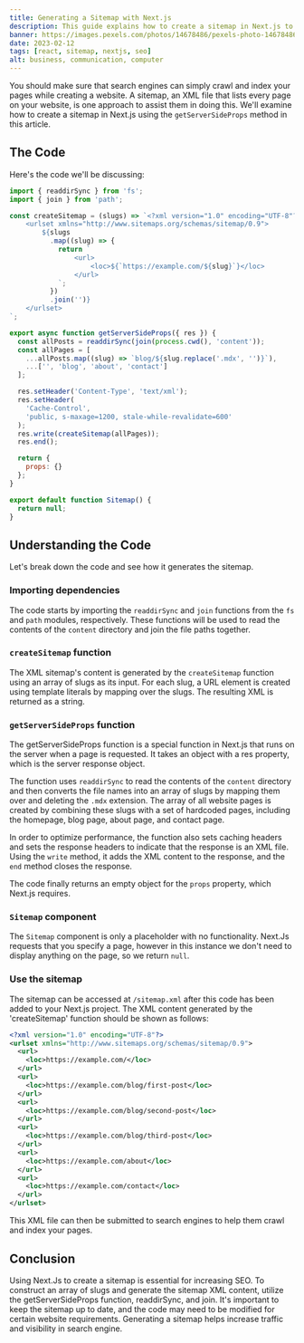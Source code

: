 ```yaml
---
title: Generating a Sitemap with Next.js
description: This guide explains how to create a sitemap in Next.js to improve SEO and increase visibility, with getServerSideProps, readdirSync, and join used to generate sitemap XML content.
banner: https://images.pexels.com/photos/14678486/pexels-photo-14678486.jpeg?auto=compress&cs=tinysrgb&w=1260&h=750&dpr=1
date: 2023-02-12
tags: [react, sitemap, nextjs, seo]
alt: business, communication, computer
---
```


You should make sure that search engines can simply crawl and index your pages while creating a website. A sitemap, an XML file that lists every page on your website, is one approach to assist them in doing this. We'll examine how to create a sitemap in Next.js using the `getServerSideProps` method in this article.

## The Code

Here's the code we'll be discussing:

```jsx:pages/sitemap.xml.jsx
import { readdirSync } from 'fs';
import { join } from 'path';

const createSitemap = (slugs) => `<?xml version="1.0" encoding="UTF-8"?>
    <urlset xmlns="http://www.sitemaps.org/schemas/sitemap/0.9">
        ${slugs
          .map((slug) => {
            return `
                <url>
                    <loc>${`https://example.com/${slug}`}</loc>
                </url>
            `;
          })
          .join('')}
    </urlset>
`;

export async function getServerSideProps({ res }) {
  const allPosts = readdirSync(join(process.cwd(), 'content'));
  const allPages = [
    ...allPosts.map((slug) => `blog/${slug.replace('.mdx', '')}`),
    ...['', 'blog', 'about', 'contact']
  ];

  res.setHeader('Content-Type', 'text/xml');
  res.setHeader(
    'Cache-Control',
    'public, s-maxage=1200, stale-while-revalidate=600'
  );
  res.write(createSitemap(allPages));
  res.end();

  return {
    props: {}
  };
}

export default function Sitemap() {
  return null;
}
```

## Understanding the Code

Let's break down the code and see how it generates the sitemap.

### Importing dependencies

The code starts by importing the `readdirSync` and `join` functions from the `fs` and `path` modules, respectively. These functions will be used to read the contents of the `content` directory and join the file paths together.

### `createSitemap` function

The XML sitemap's content is generated by the `createSitemap` function using an array of slugs as its input. For each slug, a URL element is created using template literals by mapping over the slugs. The resulting XML is returned as a string.

### `getServerSideProps` function

The getServerSideProps function is a special function in Next.js that runs on the server when a page is requested. It takes an object with a res property, which is the server response object.

The function uses `readdirSync` to read the contents of the `content` directory and then converts the file names into an array of slugs by mapping them over and deleting the `.mdx` extension. The array of all website pages is created by combining these slugs with a set of hardcoded pages, including the homepage, blog page, about page, and contact page.

In order to optimize performance, the function also sets caching headers and sets the response headers to indicate that the response is an XML file. Using the `write` method, it adds the XML content to the response, and the `end` method closes the response.

The code finally returns an empty object for the `props` property, which Next.js requires.

### `Sitemap` component

The `Sitemap` component is only a placeholder with no functionality. Next.Js requests that you specify a page, however in this instance we don't need to display anything on the page, so we return `null`.

### Use the sitemap

The sitemap can be accessed at `/sitemap.xml` after this code has been added to your Next.js project. The XML content generated by the 'createSitemap' function should be shown as follows:

```xml
<?xml version="1.0" encoding="UTF-8"?>
<urlset xmlns="http://www.sitemaps.org/schemas/sitemap/0.9">
  <url>
    <loc>https://example.com/</loc>
  </url>
  <url>
    <loc>https://example.com/blog/first-post</loc>
  </url>
  <url>
    <loc>https://example.com/blog/second-post</loc>
  </url>
  <url>
    <loc>https://example.com/blog/third-post</loc>
  </url>
  <url>
    <loc>https://example.com/about</loc>
  </url>
  <url>
    <loc>https://example.com/contact</loc>
  </url>
</urlset>
```

This XML file can then be submitted to search engines to help them crawl and index your pages.

## Conclusion

Using Next.Js to create a sitemap is essential for increasing SEO. To construct an array of slugs and generate the sitemap XML content, utilize the getServerSideProps function, readdirSync, and join. It's important to keep the sitemap up to date, and the code may need to be modified for certain website requirements. Generating a sitemap helps increase traffic and visibility in search engine.
